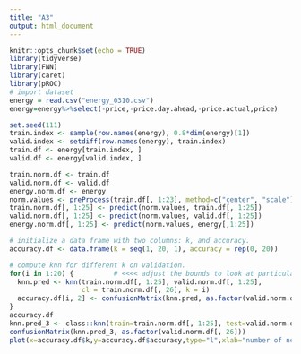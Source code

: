 ---
title: "A3"
output: html_document
---
```{r setup, include=FALSE, message=FALSE}
knitr::opts_chunk$set(echo = TRUE)
library(tidyverse)
library(FNN)
library(caret)
library(pROC)
# import dataset
energy = read.csv("energy_0310.csv")
energy=energy%>%select(-price,-price.day.ahead,-price.actual,price)
```

```{r}
set.seed(111)
train.index <- sample(row.names(energy), 0.8*dim(energy)[1])
valid.index <- setdiff(row.names(energy), train.index)
train.df <- energy[train.index, ]
valid.df <- energy[valid.index, ]
```

```{r}
train.norm.df <- train.df
valid.norm.df <- valid.df
energy.norm.df <- energy
norm.values <- preProcess(train.df[, 1:23], method=c("center", "scale"))
train.norm.df[, 1:25] <- predict(norm.values, train.df[, 1:25])
valid.norm.df[, 1:25] <- predict(norm.values, valid.df[, 1:25])
energy.norm.df[, 1:25] <- predict(norm.values, energy[,1:25])
```

```{r}
# initialize a data frame with two columns: k, and accuracy.
accuracy.df <- data.frame(k = seq(1, 20, 1), accuracy = rep(0, 20))

# compute knn for different k on validation.
for(i in 1:20) {          # <<<< adjust the bounds to look at particular confusion matrix
  knn.pred <- knn(train.norm.df[, 1:25], valid.norm.df[, 1:25],
                  cl = train.norm.df[, 26], k = i)
  accuracy.df[i, 2] <- confusionMatrix(knn.pred, as.factor(valid.norm.df[, 26]))$overall[1] 
}
accuracy.df
knn.pred_3 <- class::knn(train=train.norm.df[, 1:25], test=valid.norm.df[, 1:25],cl = train.norm.df[, 26], k = 3,prob=TRUE)
confusionMatrix(knn.pred_3, as.factor(valid.norm.df[, 26]))
plot(x=accuracy.df$k,y=accuracy.df$accuracy,type="l",xlab="number of neighbors",ylab="accuracy",main="k VS accuracy")

```



